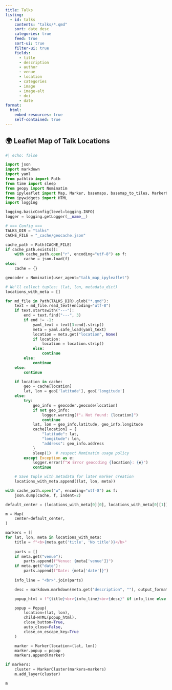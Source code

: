 ```yaml
---
title: Talks
listing: 
  - id: talks
    contents: "talks/*.qmd"
    sort: date desc
    categories: true
    feed: true
    sort-ui: true
    filter-ui: true
    fields: 
      - title
      - description
      - author
      - venue
      - location
      - categories
      - image
      - image-alt
      - doi
      - date
format:
  html:
    embed-resources: true
    self-contained: true
---
```


:::{#talks}
:::

## 🌍 Leaflet Map of Talk Locations

```python
#| echo: false

import json
import markdown
import yaml
from pathlib import Path
from time import sleep
from geopy import Nominatim
from ipyleaflet import Map, Marker, basemaps, basemap_to_tiles, MarkerCluster, Popup
from ipywidgets import HTML
import logging

logging.basicConfig(level=logging.INFO)
logger = logging.getLogger(__name__)

# === Config ===
TALKS_DIR = "talks"
CACHE_FILE = "_cache/geocache.json"

cache_path = Path(CACHE_FILE)
if cache_path.exists():
    with cache_path.open("r", encoding="utf-8") as f:
        cache = json.load(f)
else:
    cache = {}

geocoder = Nominatim(user_agent="talk_map_ipyleaflet")

# We'll collect tuples: (lat, lon, metadata_dict)
locations_with_meta = []

for md_file in Path(TALKS_DIR).glob("*.qmd"):
    text = md_file.read_text(encoding="utf-8")
    if text.startswith("---"):
        end = text.find("---", 3)
        if end != -1:
            yaml_text = text[3:end].strip()
            meta = yaml.safe_load(yaml_text)
            location = meta.get("location", None)
            if location:
                location = location.strip()
            else:
                continue
        else:
            continue
    else:
        continue

    if location in cache:
        geo = cache[location]
        lat, lon = geo['latitude'], geo['longitude']
    else:
        try:
            geo_info = geocoder.geocode(location)
            if not geo_info:
                logger.warning(f"⚠️ Not found: {location}")
                continue
            lat, lon = geo_info.latitude, geo_info.longitude
            cache[location] = {
                "latitude": lat,
                "longitude": lon,
                "address": geo_info.address
            }
            sleep(1)  # respect Nominatim usage policy
        except Exception as e:
            logger.error(f"❌ Error geocoding {location}: {e}")
            continue

    # Save tuple with metadata for later marker creation
    locations_with_meta.append((lat, lon, meta))

with cache_path.open("w", encoding="utf-8") as f:
    json.dump(cache, f, indent=2)

default_center = (locations_with_meta[0][0], locations_with_meta[0][1]) if locations_with_meta else (0, 0)

m = Map(
    center=default_center,
)

markers = []
for lat, lon, meta in locations_with_meta:
    title = f"<b>{meta.get('title', 'No title')}</b>"
    
    parts = []
    if meta.get("venue"):
        parts.append(f"Venue: {meta['venue']}")
    if meta.get("date"):
        parts.append(f"Date: {meta['date']}")
    
    info_line = "<br>".join(parts)

    desc = markdown.markdown(meta.get("description", ""), output_format="html5").strip()

    popup_html = f"{title}<br>{info_line}<br>{desc}" if info_line else f"{title}<br>{desc}"

    popup = Popup(
        location=(lat, lon),
        child=HTML(popup_html),
        close_button=True,
        auto_close=False,
        close_on_escape_key=True
    )

    marker = Marker(location=(lat, lon))
    marker.popup = popup
    markers.append(marker)

if markers:
    cluster = MarkerCluster(markers=markers)
    m.add_layer(cluster)

m
```
